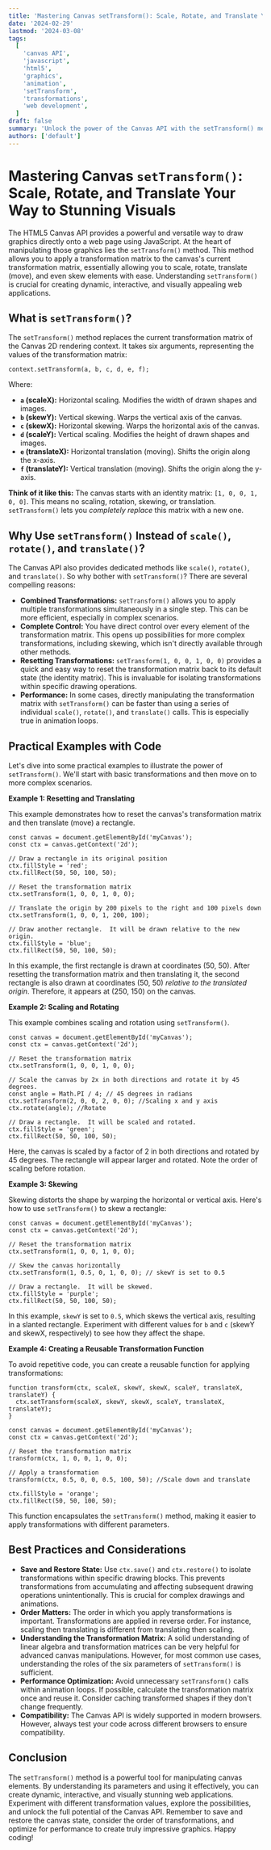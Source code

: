 ```yaml
---
title: 'Mastering Canvas setTransform(): Scale, Rotate, and Translate Your Way to Stunning Visuals'
date: '2024-02-29'
lastmod: '2024-03-08'
tags:
  [
    'canvas API',
    'javascript',
    'html5',
    'graphics',
    'animation',
    'setTransform',
    'transformations',
    'web development',
  ]
draft: false
summary: 'Unlock the power of the Canvas API with the setTransform() method. Learn how to scale, rotate, translate, and skew canvas elements for dynamic and visually appealing web applications. This comprehensive guide provides detailed explanations, code examples, and best practices.'
authors: ['default']
---
```


# Mastering Canvas `setTransform()`: Scale, Rotate, and Translate Your Way to Stunning Visuals

The HTML5 Canvas API provides a powerful and versatile way to draw graphics directly onto a web page using JavaScript. At the heart of manipulating those graphics lies the `setTransform()` method. This method allows you to apply a transformation matrix to the canvas's current transformation matrix, essentially allowing you to scale, rotate, translate (move), and even skew elements with ease. Understanding `setTransform()` is crucial for creating dynamic, interactive, and visually appealing web applications.

## What is `setTransform()`?

The `setTransform()` method replaces the current transformation matrix of the Canvas 2D rendering context. It takes six arguments, representing the values of the transformation matrix:

```plaintext
context.setTransform(a, b, c, d, e, f);
```

Where:

- **`a` (scaleX):** Horizontal scaling. Modifies the width of drawn shapes and images.
- **`b` (skewY):** Vertical skewing. Warps the vertical axis of the canvas.
- **`c` (skewX):** Horizontal skewing. Warps the horizontal axis of the canvas.
- **`d` (scaleY):** Vertical scaling. Modifies the height of drawn shapes and images.
- **`e` (translateX):** Horizontal translation (moving). Shifts the origin along the x-axis.
- **`f` (translateY):** Vertical translation (moving). Shifts the origin along the y-axis.

**Think of it like this:** The canvas starts with an identity matrix: `[1, 0, 0, 1, 0, 0]`. This means no scaling, rotation, skewing, or translation. `setTransform()` lets you _completely replace_ this matrix with a new one.

## Why Use `setTransform()` Instead of `scale()`, `rotate()`, and `translate()`?

The Canvas API also provides dedicated methods like `scale()`, `rotate()`, and `translate()`. So why bother with `setTransform()`? There are several compelling reasons:

- **Combined Transformations:** `setTransform()` allows you to apply multiple transformations simultaneously in a single step. This can be more efficient, especially in complex scenarios.
- **Complete Control:** You have direct control over every element of the transformation matrix. This opens up possibilities for more complex transformations, including skewing, which isn't directly available through other methods.
- **Resetting Transformations:** `setTransform(1, 0, 0, 1, 0, 0)` provides a quick and easy way to reset the transformation matrix back to its default state (the identity matrix). This is invaluable for isolating transformations within specific drawing operations.
- **Performance:** In some cases, directly manipulating the transformation matrix with `setTransform()` can be faster than using a series of individual `scale()`, `rotate()`, and `translate()` calls. This is especially true in animation loops.

## Practical Examples with Code

Let's dive into some practical examples to illustrate the power of `setTransform()`. We'll start with basic transformations and then move on to more complex scenarios.

**Example 1: Resetting and Translating**

This example demonstrates how to reset the canvas's transformation matrix and then translate (move) a rectangle.

```plaintext
const canvas = document.getElementById('myCanvas');
const ctx = canvas.getContext('2d');

// Draw a rectangle in its original position
ctx.fillStyle = 'red';
ctx.fillRect(50, 50, 100, 50);

// Reset the transformation matrix
ctx.setTransform(1, 0, 0, 1, 0, 0);

// Translate the origin by 200 pixels to the right and 100 pixels down
ctx.setTransform(1, 0, 0, 1, 200, 100);

// Draw another rectangle.  It will be drawn relative to the new origin.
ctx.fillStyle = 'blue';
ctx.fillRect(50, 50, 100, 50);
```

In this example, the first rectangle is drawn at coordinates (50, 50). After resetting the transformation matrix and then translating it, the second rectangle is also drawn at coordinates (50, 50) _relative to the translated origin_. Therefore, it appears at (250, 150) on the canvas.

**Example 2: Scaling and Rotating**

This example combines scaling and rotation using `setTransform()`.

```plaintext
const canvas = document.getElementById('myCanvas');
const ctx = canvas.getContext('2d');

// Reset the transformation matrix
ctx.setTransform(1, 0, 0, 1, 0, 0);

// Scale the canvas by 2x in both directions and rotate it by 45 degrees.
const angle = Math.PI / 4; // 45 degrees in radians
ctx.setTransform(2, 0, 0, 2, 0, 0); //Scaling x and y axis
ctx.rotate(angle); //Rotate

// Draw a rectangle.  It will be scaled and rotated.
ctx.fillStyle = 'green';
ctx.fillRect(50, 50, 100, 50);
```

Here, the canvas is scaled by a factor of 2 in both directions and rotated by 45 degrees. The rectangle will appear larger and rotated. Note the order of scaling before rotation.

**Example 3: Skewing**

Skewing distorts the shape by warping the horizontal or vertical axis. Here's how to use `setTransform()` to skew a rectangle:

```plaintext
const canvas = document.getElementById('myCanvas');
const ctx = canvas.getContext('2d');

// Reset the transformation matrix
ctx.setTransform(1, 0, 0, 1, 0, 0);

// Skew the canvas horizontally
ctx.setTransform(1, 0.5, 0, 1, 0, 0); // skewY is set to 0.5

// Draw a rectangle.  It will be skewed.
ctx.fillStyle = 'purple';
ctx.fillRect(50, 50, 100, 50);
```

In this example, `skewY` is set to `0.5`, which skews the vertical axis, resulting in a slanted rectangle. Experiment with different values for `b` and `c` (skewY and skewX, respectively) to see how they affect the shape.

**Example 4: Creating a Reusable Transformation Function**

To avoid repetitive code, you can create a reusable function for applying transformations:

```plaintext
function transform(ctx, scaleX, skewY, skewX, scaleY, translateX, translateY) {
  ctx.setTransform(scaleX, skewY, skewX, scaleY, translateX, translateY);
}

const canvas = document.getElementById('myCanvas');
const ctx = canvas.getContext('2d');

// Reset the transformation matrix
transform(ctx, 1, 0, 0, 1, 0, 0);

// Apply a transformation
transform(ctx, 0.5, 0, 0, 0.5, 100, 50); //Scale down and translate

ctx.fillStyle = 'orange';
ctx.fillRect(50, 50, 100, 50);
```

This function encapsulates the `setTransform()` method, making it easier to apply transformations with different parameters.

## Best Practices and Considerations

- **Save and Restore State:** Use `ctx.save()` and `ctx.restore()` to isolate transformations within specific drawing blocks. This prevents transformations from accumulating and affecting subsequent drawing operations unintentionally. This is crucial for complex drawings and animations.
- **Order Matters:** The order in which you apply transformations is important. Transformations are applied in reverse order. For instance, scaling then translating is different from translating then scaling.
- **Understanding the Transformation Matrix:** A solid understanding of linear algebra and transformation matrices can be very helpful for advanced canvas manipulations. However, for most common use cases, understanding the roles of the six parameters of `setTransform()` is sufficient.
- **Performance Optimization:** Avoid unnecessary `setTransform()` calls within animation loops. If possible, calculate the transformation matrix once and reuse it. Consider caching transformed shapes if they don't change frequently.
- **Compatibility:** The Canvas API is widely supported in modern browsers. However, always test your code across different browsers to ensure compatibility.

## Conclusion

The `setTransform()` method is a powerful tool for manipulating canvas elements. By understanding its parameters and using it effectively, you can create dynamic, interactive, and visually stunning web applications. Experiment with different transformation values, explore the possibilities, and unlock the full potential of the Canvas API. Remember to save and restore the canvas state, consider the order of transformations, and optimize for performance to create truly impressive graphics. Happy coding!
